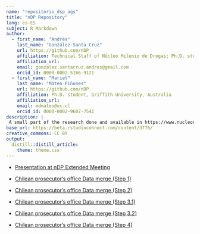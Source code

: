 ```yaml
---
name: "repositorio_dsp_ags"
title: "nDP Repository"
lang: es-ES
subject: R Markdown
author:
  - first_name: "Andrés"
    last_name: "González-Santa Cruz"
    url: https://github.com/nDP
    affiliation: Technical Staff of Núcleo Milenio de Drogas; Ph.D. student, School of Public Health, Universidad de Chile
    affiliation_url: 
    email: gonzalez.santacruz.andres@gmail.com
    orcid_id: 0000-0002-5166-9121
  - first_name: "Mariel"
    last_name: "Mateo Piñones"
    url: https://github.com/nDP
    affiliation: Ph.D. student, Griffith University, Australia
    affiliation_url: 
    email: mdmateo@uc.cl
    orcid_id: 0000-0002-9607-7541
description: |
 A small part of the research done and available in https://www.nucleondp.cl/ 
base_url: https://beta.rstudioconnect.com/content/3776/
creative_commons: CC BY
output: 
  distill::distill_article:
    theme: theme.css
---
```


- [Presentation at nDP Extended Meeting](pres_2022jun.html)

- [Chilean prosecutor’s office Data merge (Step 1)](Fiscalia_merge.html)

- [Chilean prosecutor’s office Data merge (Step 2)](Fiscalia_merge2.html)

- [Chilean prosecutor’s office Data merge (Step 3.1)](Fiscalia_merge31.html)

- [Chilean prosecutor’s office Data merge (Step 3.2)](Fiscalia_merge32.html)

- [Chilean prosecutor’s office Data merge (Step 4)](Fiscalia_merge4.html)
